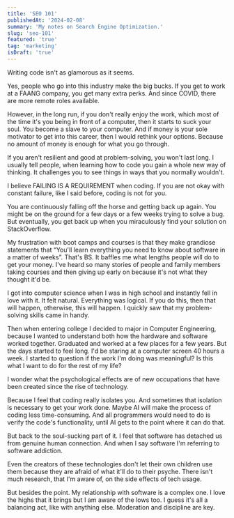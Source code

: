 ```yaml
---
title: 'SEO 101'
publishedAt: '2024-02-08'
summary: 'My notes on Search Engine Optimization.'
slug: 'seo-101'
featured: 'true'
tag: 'marketing'
isDraft: 'true'
---
```



Writing code isn't as glamorous as it seems.

Yes, people who go into this industry make the big bucks. If you get to work at a FAANG company, you get many extra perks. And since COVID, there are more remote roles available.

However, in the long run, if you don't really enjoy the work, which most of the time it's you being in front of a computer, then it starts to suck your soul. You become a slave to your computer. And if money is your sole motivator to get into this career, then I would rethink your options. Because no amount of money is enough for what you go through.

If you aren't resilient and good at problem-solving, you won't last long. I usually tell people, when learning how to code you gain a whole new way of thinking. It challenges you to see things in ways that you normally wouldn't.

I believe FAILING IS A REQUIREMENT when coding. If you are not okay with constant failure, like I said before, coding is not for you.

You are continuously falling off the horse and getting back up again. You might be on the ground for a few days or a few weeks trying to solve a bug. But eventually, you get back up when you miraculously find your solution on StackOverflow.

My frustration with boot camps and courses is that they make grandiose statements that “You'll learn everything you need to know about software in a matter of weeks”. That's BS. It baffles me what lengths people will do to get your money. I've heard so many stories of people and family members taking courses and then giving up early on because it's not what they thought it'd be.

I got into computer science when I was in high school and instantly fell in love with it. It felt natural. Everything was logical. If you do this, then that will happen, otherwise, this will happen. I quickly saw that my problem-solving skills came in handy.

Then when entering college I decided to major in Computer Engineering, because I wanted to understand both how the hardware and software worked together. Graduated and worked at a few places for a few years. But the days started to feel long. I'd be staring at a computer screen 40 hours a week. I started to question if the work I'm doing was meaningful? Is this what I want to do for the rest of my life?

I wonder what the psychological effects are of new occupations that have been created since the rise of technology.

Because I feel that coding really isolates you. And sometimes that isolation is necessary to get your work done. Maybe AI will make the process of coding less time-consuming. And all programmers would need to do is verify the code's functionality, until AI gets to the point where it can do that.

But back to the soul-sucking part of it. I feel that software has detached us from genuine human connection. And when I say software I'm referring to software addiction.

Even the creators of these technologies don't let their own children use them because they are afraid of what it'll do to their psyche. There isn't much research, that I'm aware of, on the side effects of tech usage.

But besides the point. My relationship with software is a complex one. I love the highs that it brings but I am aware of the lows too. I guess it's all a balancing act, like with anything else. Moderation and discipline are key.
